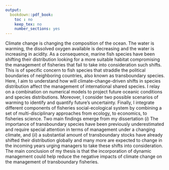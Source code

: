 ```yaml
---
output:
  bookdown::pdf_book:
    toc : no
    keep_tex: no
    number_sections: yes
---
```


Climate change is changing the composition of the ocean. The water is warming, the dissolved oxygen  available is decreasing and the water is increasing in acidity. As a consequence, marine fish species have been shifting their distribution looking for a more suitable habitat compromising the management of fisheries that fail to take into consideration such shifts. This is of specific concern to fish species that straddle the political boundaries of neighboring countries, also known as transboundary species. Here, I aim to understand how will climate-change-driven shifts in species distribution affect the management of international shared species. I relay on a combination on numerical models to project future oceanic conditions and species distributions. Moreover, I consider two possible scenarios of warming to identify and quantify future's uncertainty. Finally, I integrate different components of fisheries social-ecological system by combining a set of multi-disciplinary approaches from ecology, to economics, to fisheries science. Two main findings emerge from my dissertation (*i*) The importance of transboundary species have been previously underestimated and require special attention in terms of management under a changing climate, and (*ii*) a substantial amount of transboundary stocks have already shifted their distribution globally and many more are expected to change in the incoming years urging managers to take these shifts into consideration. The main conclusion of my thesis is that the incorporation of dynamic management could help reduce the negative impacts of climate change on the management of transboundary fisheries.



